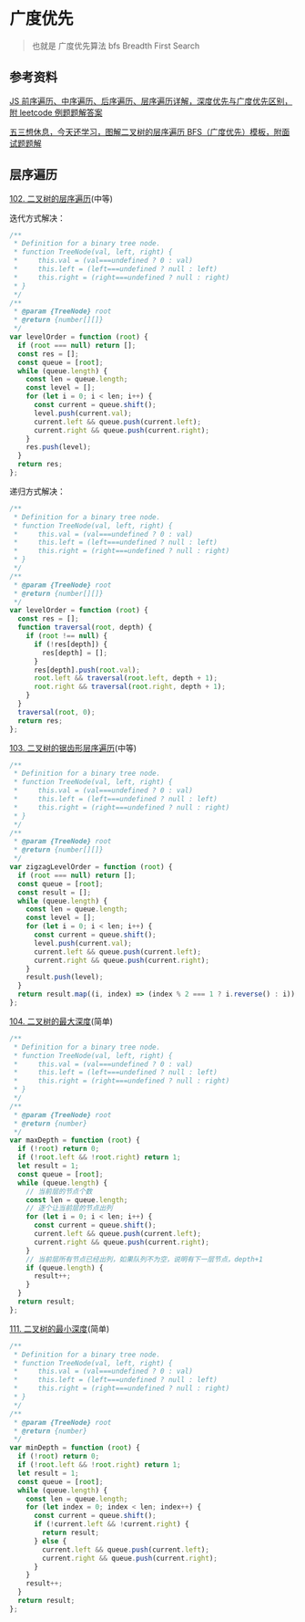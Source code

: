 # 广度优先

> 也就是 广度优先算法 bfs Breadth First Search

## 参考资料

[JS 前序遍历、中序遍历、后序遍历、层序遍历详解，深度优先与广度优先区别，附 leetcode 例题题解答案](https://www.cnblogs.com/echolun/p/13328927.html)

[五三想休息，今天还学习，图解二叉树的层序遍历 BFS（广度优先）模板，附面试题题解](https://www.cnblogs.com/echolun/p/16219070.html)

## 层序遍历

[102. 二叉树的层序遍历](https://leetcode.cn/problems/binary-tree-level-order-traversal/description/)(中等)

迭代方式解决：

```js
/**
 * Definition for a binary tree node.
 * function TreeNode(val, left, right) {
 *     this.val = (val===undefined ? 0 : val)
 *     this.left = (left===undefined ? null : left)
 *     this.right = (right===undefined ? null : right)
 * }
 */
/**
 * @param {TreeNode} root
 * @return {number[][]}
 */
var levelOrder = function (root) {
  if (root === null) return [];
  const res = [];
  const queue = [root];
  while (queue.length) {
    const len = queue.length;
    const level = [];
    for (let i = 0; i < len; i++) {
      const current = queue.shift();
      level.push(current.val);
      current.left && queue.push(current.left);
      current.right && queue.push(current.right);
    }
    res.push(level);
  }
  return res;
};
```

递归方式解决：

```js
/**
 * Definition for a binary tree node.
 * function TreeNode(val, left, right) {
 *     this.val = (val===undefined ? 0 : val)
 *     this.left = (left===undefined ? null : left)
 *     this.right = (right===undefined ? null : right)
 * }
 */
/**
 * @param {TreeNode} root
 * @return {number[][]}
 */
var levelOrder = function (root) {
  const res = [];
  function traversal(root, depth) {
    if (root !== null) {
      if (!res[depth]) {
        res[depth] = [];
      }
      res[depth].push(root.val);
      root.left && traversal(root.left, depth + 1);
      root.right && traversal(root.right, depth + 1);
    }
  }
  traversal(root, 0);
  return res;
};
```


[103. 二叉树的锯齿形层序遍历](https://leetcode.cn/problems/binary-tree-zigzag-level-order-traversal/description/)(中等)

```js
/**
 * Definition for a binary tree node.
 * function TreeNode(val, left, right) {
 *     this.val = (val===undefined ? 0 : val)
 *     this.left = (left===undefined ? null : left)
 *     this.right = (right===undefined ? null : right)
 * }
 */
/**
 * @param {TreeNode} root
 * @return {number[][]}
 */
var zigzagLevelOrder = function (root) {
  if (root === null) return [];
  const queue = [root];
  const result = [];
  while (queue.length) {
    const len = queue.length;
    const level = [];
    for (let i = 0; i < len; i++) {
      const current = queue.shift();
      level.push(current.val);
      current.left && queue.push(current.left);
      current.right && queue.push(current.right);
    }
    result.push(level);
  }
  return result.map((i, index) => (index % 2 === 1 ? i.reverse() : i));
};
```

[104. 二叉树的最大深度](https://leetcode.cn/problems/maximum-depth-of-binary-tree/description/)(简单)

```js
/**
 * Definition for a binary tree node.
 * function TreeNode(val, left, right) {
 *     this.val = (val===undefined ? 0 : val)
 *     this.left = (left===undefined ? null : left)
 *     this.right = (right===undefined ? null : right)
 * }
 */
/**
 * @param {TreeNode} root
 * @return {number}
 */
var maxDepth = function (root) {
  if (!root) return 0;
  if (!root.left && !root.right) return 1;
  let result = 1;
  const queue = [root];
  while (queue.length) {
    // 当前层的节点个数
    const len = queue.length;
    // 逐个让当前层的节点出列
    for (let i = 0; i < len; i++) {
      const current = queue.shift();
      current.left && queue.push(current.left);
      current.right && queue.push(current.right);
    }
    // 当前层所有节点已经出列，如果队列不为空，说明有下一层节点，depth+1
    if (queue.length) {
      result++;
    }
  }
  return result;
};
```

[111. 二叉树的最小深度](https://leetcode.cn/problems/minimum-depth-of-binary-tree/)(简单)

```js
/**
 * Definition for a binary tree node.
 * function TreeNode(val, left, right) {
 *     this.val = (val===undefined ? 0 : val)
 *     this.left = (left===undefined ? null : left)
 *     this.right = (right===undefined ? null : right)
 * }
 */
/**
 * @param {TreeNode} root
 * @return {number}
 */
var minDepth = function (root) {
  if (!root) return 0;
  if (!root.left && !root.right) return 1;
  let result = 1;
  const queue = [root];
  while (queue.length) {
    const len = queue.length;
    for (let index = 0; index < len; index++) {
      const current = queue.shift();
      if (!current.left && !current.right) {
        return result;
      } else {
        current.left && queue.push(current.left);
        current.right && queue.push(current.right);
      }
    }
    result++;
  }
  return result;
};
```

